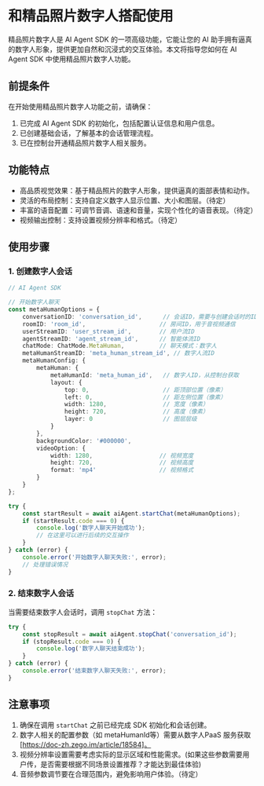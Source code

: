 # 和精品照片数字人搭配使用

精品照片数字人是 AI Agent SDK 的一项高级功能，它能让您的 AI 助手拥有逼真的数字人形象，提供更加自然和沉浸式的交互体验。本文将指导您如何在 AI Agent SDK 中使用精品照片数字人功能。

## 前提条件

在开始使用精品照片数字人功能之前，请确保：

1. 已完成 AI Agent SDK 的初始化，包括配置认证信息和用户信息。
2. 已创建基础会话，了解基本的会话管理流程。
3. 已在控制台开通精品照片数字人相关服务。

## 功能特点

- 高品质视觉效果：基于精品照片的数字人形象，提供逼真的面部表情和动作。
- 灵活的布局控制：支持自定义数字人显示位置、大小和图层。（待定）
- 丰富的语音配置：可调节音调、语速和音量，实现个性化的语音表现。（待定）
- 视频输出控制：支持设置视频分辨率和格式。（待定）

## 使用步骤

### 1. 创建数字人会话

```typescript
// AI Agent SDK

// 开始数字人聊天
const metaHumanOptions = {
    conversationID: 'conversation_id',      // 会话ID，需要与创建会话时的ID一致
    roomID: 'room_id',                     // 房间ID，用于音视频通信
    userStreamID: 'user_stream_id',        // 用户流ID
    agentStreamID: 'agent_stream_id',      // 智能体流ID
    chatMode: ChatMode.MetaHuman,          // 聊天模式：数字人
    metaHumanStreamID: 'meta_human_stream_id', // 数字人流ID
    metaHumanConfig: {
        metaHuman: {
            metaHumanId: 'meta_human_id',   // 数字人ID，从控制台获取
            layout: {
                top: 0,                     // 距顶部位置（像素）
                left: 0,                    // 距左侧位置（像素）
                width: 1280,                // 宽度（像素）
                height: 720,                // 高度（像素）
                layer: 0                    // 图层层级
            }
        },
        backgroundColor: '#000000',   
        videoOption: {
            width: 1280,                   // 视频宽度
            height: 720,                   // 视频高度
            format: 'mp4'                  // 视频格式
        }
    }
};

try {
    const startResult = await aiAgent.startChat(metaHumanOptions);
    if (startResult.code === 0) {
        console.log('数字人聊天开始成功');
        // 在这里可以进行后续的交互操作
    }
} catch (error) {
    console.error('开始数字人聊天失败:', error);
    // 处理错误情况
}
```

### 2. 结束数字人会话

当需要结束数字人会话时，调用 `stopChat` 方法：

```typescript
try {
    const stopResult = await aiAgent.stopChat('conversation_id');
    if (stopResult.code === 0) {
        console.log('数字人聊天结束成功');
    }
} catch (error) {
    console.error('结束数字人聊天失败:', error);
}
```

## 注意事项

1. 确保在调用 `startChat` 之前已经完成 SDK 初始化和会话创建。
2. 数字人相关的配置参数（如 metaHumanId等）需要从数字人PaaS 服务获取[https://doc-zh.zego.im/article/18584]。
3. 视频分辨率设置需要考虑实际的显示区域和性能需求。(如果这些参数需要用户传，是否需要根据不同场景设置推荐？才能达到最佳体验)
4. 音频参数调节要在合理范围内，避免影响用户体验。（待定）